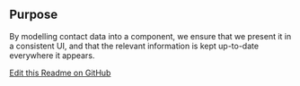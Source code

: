 ## Purpose

By modelling contact data into a component, we ensure that we present it in a consistent UI, and that the relevant information is kept up-to-date everywhere it appears.

[Edit this Readme on GitHub](https://github.com/wellcomecollection/wellcomecollection.org/edit/main/common/views/components/Contact/README.mdx)
